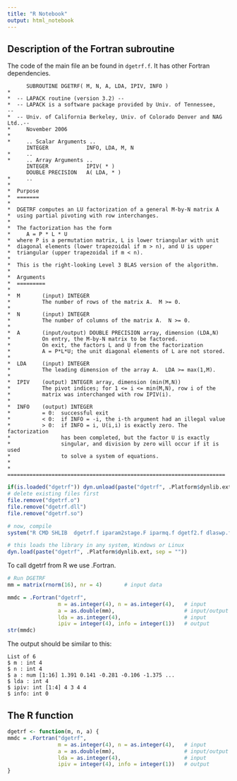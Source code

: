 ```yaml
---
title: "R Notebook"
output: html_notebook
---
```


## Description of the Fortran subroutine
The code of the main file an be found in `dgetrf.f`. It has other Fortran dependencies.

```
      SUBROUTINE DGETRF( M, N, A, LDA, IPIV, INFO )
*
*  -- LAPACK routine (version 3.2) --
*  -- LAPACK is a software package provided by Univ. of Tennessee,    --
*  -- Univ. of California Berkeley, Univ. of Colorado Denver and NAG Ltd..--
*     November 2006
*
*     .. Scalar Arguments ..
      INTEGER            INFO, LDA, M, N
*     ..
*     .. Array Arguments ..
      INTEGER            IPIV( * )
      DOUBLE PRECISION   A( LDA, * )
*     ..
*
*  Purpose
*  =======
*
*  DGETRF computes an LU factorization of a general M-by-N matrix A
*  using partial pivoting with row interchanges.
*
*  The factorization has the form
*     A = P * L * U
*  where P is a permutation matrix, L is lower triangular with unit
*  diagonal elements (lower trapezoidal if m > n), and U is upper
*  triangular (upper trapezoidal if m < n).
*
*  This is the right-looking Level 3 BLAS version of the algorithm.
*
*  Arguments
*  =========
*
*  M       (input) INTEGER
*          The number of rows of the matrix A.  M >= 0.
*
*  N       (input) INTEGER
*          The number of columns of the matrix A.  N >= 0.
*
*  A       (input/output) DOUBLE PRECISION array, dimension (LDA,N)
*          On entry, the M-by-N matrix to be factored.
*          On exit, the factors L and U from the factorization
*          A = P*L*U; the unit diagonal elements of L are not stored.
*
*  LDA     (input) INTEGER
*          The leading dimension of the array A.  LDA >= max(1,M).
*
*  IPIV    (output) INTEGER array, dimension (min(M,N))
*          The pivot indices; for 1 <= i <= min(M,N), row i of the
*          matrix was interchanged with row IPIV(i).
*
*  INFO    (output) INTEGER
*          = 0:  successful exit
*          < 0:  if INFO = -i, the i-th argument had an illegal value
*          > 0:  if INFO = i, U(i,i) is exactly zero. The factorization
*                has been completed, but the factor U is exactly
*                singular, and division by zero will occur if it is used
*                to solve a system of equations.
*
*  =====================================================================
```

```r
if(is.loaded("dgetrf")) dyn.unload(paste("dgetrf", .Platform$dynlib.ext, sep = ""))
# delete existing files first
file.remove("dgetrf.o")
file.remove("dgetrf.dll")
file.remove("dgetrf.so")

# now, compile
system("R CMD SHLIB  dgetrf.f iparam2stage.F iparmq.f dgetf2.f dlaswp.f  dlamch.f  ilaenv.f lsame.f ieeeck.f xerbla.f dgemm.f dtrsm.f -fPIC")


```

```r
# this loads the library in any system, Windows or Linux
dyn.load(paste("dgetrf", .Platform$dynlib.ext, sep = ""))
```


To call dgetrf from R we use .Fortran.
```r
# Run DGETRF
mm = matrix(rnorm(16), nr = 4)       # input data

mmdc = .Fortran("dgetrf", 
                m = as.integer(4), n = as.integer(4),   # input
                a = as.double(mm),                      # input/output
                lda = as.integer(4),                    # input
                ipiv = integer(4), info = integer(1))   # output
str(mmdc)
```

The output should be similar to this:

```
List of 6
$ m : int 4
$ n : int 4
$ a : num [1:16] 1.391 0.141 -0.281 -0.106 -1.375 ...
$ lda : int 4
$ ipiv: int [1:4] 4 3 4 4
$ info: int 0
```

## The R function
```r

dgetrf <- function(m, n, a) {
mmdc = .Fortran("dgetrf", 
                m = as.integer(4), n = as.integer(4),   # input
                a = as.double(mm),                      # input/output
                lda = as.integer(4),                    # input
                ipiv = integer(4), info = integer(1))   # output
}
```


